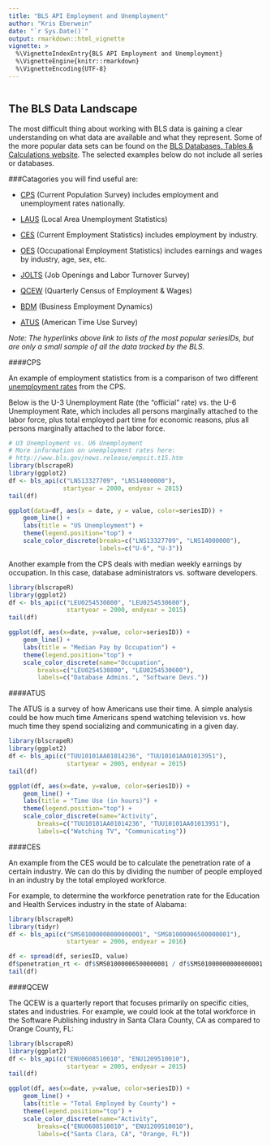```yaml
---
title: "BLS API Employment and Unemployment"
author: "Kris Eberwein"
date: "`r Sys.Date()`"
output: rmarkdown::html_vignette
vignette: >
  %\VignetteIndexEntry{BLS API Employment and Unemployment}
  %\VignetteEngine{knitr::rmarkdown}
  %\VignetteEncoding{UTF-8}
---
```

```r
```

## The BLS Data Landscape

The most difficult thing about working with BLS data is gaining a clear understanding on what data are available and what they represent. Some of the more popular data sets can be found on the [BLS Databases, Tables & Calculations website](http://www.bls.gov/data/). The selected examples below do not include all series or databases.

###Catagories you will find useful are:

* [CPS](http://data.bls.gov/cgi-bin/surveymost?ln) (Current Population Survey) includes employment and unemployment rates nationally.

* [LAUS](http://data.bls.gov/cgi-bin/surveymost?la) (Local Area Unemployment Statistics)

* [CES](http://data.bls.gov/cgi-bin/surveymost?ce) (Current Employment Statistics) includes employment by industry.

* [OES](http://beta.bls.gov/dataQuery/find?fq=survey:[oe]&q=oe) (Occupational Employment Statistics) includes earnings and wages by industry, age, sex, etc.

* [JOLTS](http://data.bls.gov/cgi-bin/surveymost?jt) (Job Openings and Labor Turnover Survey)

* [QCEW](http://data.bls.gov/cgi-bin/surveymost?en) (Quarterly Census of Employment & Wages)

* [BDM](http://data.bls.gov/cgi-bin/surveymost?bd) (Business Employment Dynamics)

* [ATUS](http://data.bls.gov/cgi-bin/surveymost?tu) (American Time Use Survey)

*Note: The hyperlinks above link to lists of the most popular seriesIDs, but are only a small sample of all the data tracked by the BLS.*

####CPS

An example of employment statistics from is a comparison of two different [unemployment rates](http://www.bls.gov/news.release/empsit.t15.htm) from the CPS. 

Below is the U-3 Unemployment Rate (the "official" rate) vs. the U-6 Unemployment Rate, which includes all persons marginally attached to the labor force, plus total employed part time for economic reasons, plus all persons marginally attached to the labor force.

```r
# U3 Unemployment vs. U6 Unemployment
# More information on unemployment rates here:
# http://www.bls.gov/news.release/empsit.t15.htm
library(blscrapeR)
library(ggplot2)
df <- bls_api(c("LNS13327709", "LNS14000000"),
               startyear = 2000, endyear = 2015)
tail(df)

ggplot(data=df, aes(x = date, y = value, color=seriesID)) + 
    geom_line() +
    labs(title = "US Unemployment") +
    theme(legend.position="top") +
    scale_color_discrete(breaks=c("LNS13327709", "LNS14000000"),
                         labels=c("U-6", "U-3"))
```


Another example from the CPS deals with median weekly earnings by occupation. In this case, database administrators vs. software developers.

```r
library(blscrapeR)
library(ggplot2)
df <- bls_api(c("LEU0254530800", "LEU0254530600"),
                startyear = 2000, endyear = 2015)
tail(df)

ggplot(df, aes(x=date, y=value, color=seriesID)) +
    geom_line() +
    labs(title = "Median Pay by Occupation") +
    theme(legend.position="top") +
    scale_color_discrete(name="Occupation",
        breaks=c("LEU0254530800", "LEU0254530600"),
        labels=c("Database Admins.", "Software Devs."))
```


####ATUS

The ATUS is a survey of how Americans use their time. A simple analysis could be how much time Americans spend watching television vs. how much time they spend socializing and communicating in a given day.

```r
library(blscrapeR)
library(ggplot2)
df <- bls_api(c("TUU10101AA01014236", "TUU10101AA01013951"),
                startyear = 2005, endyear = 2015)
tail(df)

ggplot(df, aes(x=date, y=value, color=seriesID)) +
    geom_line() +
    labs(title = "Time Use (in hours)") +
    theme(legend.position="top") +
    scale_color_discrete(name="Activity",
        breaks=c("TUU10101AA01014236", "TUU10101AA01013951"),
        labels=c("Watching TV", "Communicating"))
```


####CES

An example from the CES would be to calculate the penetration rate of a certain industry. We can do this by dividing the number of people employed in an industry by the total employed workforce.

For example, to determine the workforce penetration rate for the Education and Health Services industry in the state of Alabama:

```r
library(blscrapeR)
library(tidyr)
df <- bls_api(c("SMS01000000000000001", "SMS01000006500000001"),
                startyear = 2006, endyear = 2016)

df <- spread(df, seriesID, value)
df$penetration_rt <- df$SMS01000006500000001 / df$SMS01000000000000001
tail(df)
```

####QCEW

The QCEW is a quarterly report that focuses primarily on specific cities, states and industries. For example, we could look at the total workforce in the Software Publishing industry in Santa Clara County, CA as compared to Orange County, FL:

```r
library(blscrapeR)
library(ggplot2)
df <- bls_api(c("ENU0608510010", "ENU1209510010"),
                startyear = 2005, endyear = 2015)
tail(df)

ggplot(df, aes(x=date, y=value, color=seriesID)) +
    geom_line() +
    labs(title = "Total Employed by County") +
    theme(legend.position="top") +
    scale_color_discrete(name="Activity",
        breaks=c("ENU0608510010", "ENU1209510010"),
        labels=c("Santa Clara, CA", "Orange, FL"))
```
